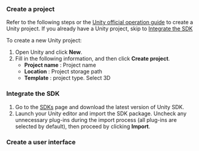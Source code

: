 <PlatformWrapper platform="unity">

### Create a project
Refer to the following steps or the [Unity official operation guide](https://docs.unity3d.com/2018.2/Documentation/Manual/GettingStarted.html) to create a Unity project. If you already have a Unity project, skip to [Integrate the SDK](#integrate-the-sdk)

To create a new Unity project:

1. Open Unity and click **New**.
1. Fill in the following information, and then click **Create project**.
    * **Project name** : Project name
    * **Location** : Project storage path
    * **Template** : project type. Select 3D

### Integrate the SDK
1. Go to the [SDKs](../../sdks) page and download the latest version of Unity SDK.
1. Launch your Unity editor and import the SDK package. Uncheck any unnecessary plug-ins during the import process (all plug-ins are selected by default), then proceed by clicking **Import**.

### Create a user interface

</PlatformWrapper>
